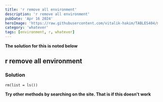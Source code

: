 ```yaml
---
title: 'r remove all environment'
description: 'r remove all environment'
pubDate: 'Apr 16 2024'
heroImage: 'https://raw.githubusercontent.com/vitalik-hakim/TABLES404/main/error_b/misc.png'
category: 'whatever'
tags: [environment, r, whatever]
---
```


**The solution for this is noted below**

## r remove all environment

### Solution

```whatever
rm(list = ls())
```

**Try other methods by searching on the site. That is if this doesn't work**
